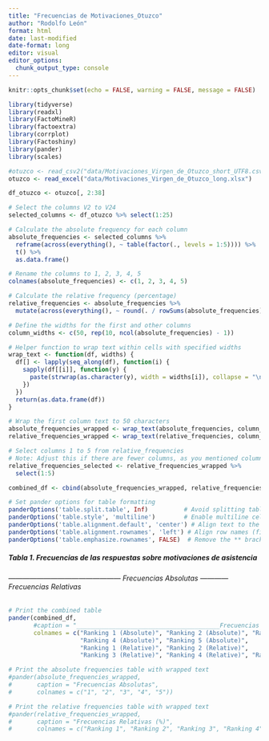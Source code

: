 ```yaml
---
title: "Frecuencias de Motivaciones_Otuzco"
author: "Rodolfo León"
format: html
date: last-modified
date-format: long
editor: visual
editor_options: 
  chunk_output_type: console
---
```


```r
knitr::opts_chunk$set(echo = FALSE, warning = FALSE, message = FALSE)
```

```r
library(tidyverse)
library(readxl)
library(FactoMineR)
library(factoextra)
library(corrplot)
library(Factoshiny)
library(pander)
library(scales)
```

```r
#otuzco <- read_csv2("data/Motivaciones_Virgen_de_Otuzco_short_UTF8.csv")
otuzco <- read_excel("data/Motivaciones_Virgen_de_Otuzco_long.xlsx")
```

```r
df_otuzco <- otuzco[, 2:38]
```

```r
# Select the columns V2 to V24
selected_columns <- df_otuzco %>% select(1:25)
```

```r
# Calculate the absolute frequency for each column
absolute_frequencies <- selected_columns %>%
  reframe(across(everything(), ~ table(factor(., levels = 1:5)))) %>%
  t() %>%
  as.data.frame()
```

```r
# Rename the columns to 1, 2, 3, 4, 5
colnames(absolute_frequencies) <- c(1, 2, 3, 4, 5)
```

```r
# Calculate the relative frequency (percentage)
relative_frequencies <- absolute_frequencies %>%
  mutate(across(everything(), ~ round(. / rowSums(absolute_frequencies) * 100, 1)))

```

```r
# Define the widths for the first and other columns
column_widths <- c(50, rep(10, ncol(absolute_frequencies) - 1))
```

```r
# Helper function to wrap text within cells with specified widths
wrap_text <- function(df, widths) {
  df[] <- lapply(seq_along(df), function(i) {
    sapply(df[[i]], function(y) {
      paste(strwrap(as.character(y), width = widths[i]), collapse = "\n")
    })
  })
  return(as.data.frame(df))
}
```

```r
# Wrap the first column text to 50 characters
absolute_frequencies_wrapped <- wrap_text(absolute_frequencies, column_widths)
relative_frequencies_wrapped <- wrap_text(relative_frequencies, column_widths)
```

```r
# Select columns 1 to 5 from relative_frequencies
# Note: Adjust this if there are fewer columns, as you mentioned columns 1 to 5
relative_frequencies_selected <- relative_frequencies_wrapped %>%
  select(1:5) 
```

```r
combined_df <- cbind(absolute_frequencies_wrapped, relative_frequencies_selected)

```

```r
# Set pander options for table formatting
panderOptions('table.split.table', Inf)          # Avoid splitting tables across pages
panderOptions('table.style', 'multiline')        # Enable multiline cell text wrapping
panderOptions('table.alignment.default', 'center') # Align text to the left
panderOptions('table.alignment.rownames', 'left') # Align row names (first column) to the left
panderOptions('table.emphasize.rownames', FALSE)  # Remove the ** brackets from row names
```

##### Tabla 1. Frecuencias de las respuestas sobre motivaciones de asistencia

###### ------------------------------------------------  Frecuencias Absolutas ———— Frecuencias Relativas

```r
# Print the combined table
pander(combined_df, 
       #caption = "________________________________________Frecuencias Absolutas_____________Frecuencias Relativas %_______", 
       colnames = c("Ranking 1 (Absolute)", "Ranking 2 (Absolute)", "Ranking 3 (Absolute)", 
                    "Ranking 4 (Absolute)", "Ranking 5 (Absolute)", 
                    "Ranking 1 (Relative)", "Ranking 2 (Relative)", 
                    "Ranking 3 (Relative)", "Ranking 4 (Relative)", "Ranking 5 (Relative)"))
```

```r
# Print the absolute frequencies table with wrapped text
#pander(absolute_frequencies_wrapped, 
#       caption = "Frecuencias Absolutas", 
#       colnames = c("1", "2", "3", "4", "5"))
```

```r
# Print the relative frequencies table with wrapped text
#pander(relative_frequencies_wrapped, 
#       caption = "Frecuencias Relativas (%)", 
#       colnames = c("Ranking 1", "Ranking 2", "Ranking 3", "Ranking 4", "Ranking 5"))
```
